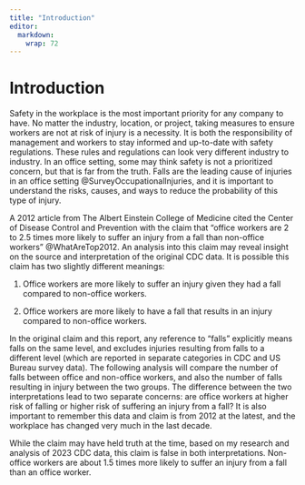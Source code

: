 ```yaml
---
title: "Introduction"
editor: 
  markdown: 
    wrap: 72
---
```


# Introduction

Safety in the workplace is the most important priority for any company to have. No matter the industry, location, or project, taking measures to ensure workers are not at risk of injury is a necessity. It is both the responsibility of management and workers to stay informed and up-to-date with safety regulations. These rules and regulations can look very different industry to industry. In an office setting, some may think safety is not a prioritized concern, but that is far from the truth. Falls are the leading cause of injuries in an office setting @SurveyOccupationalInjuries, and it is important to understand the risks, causes, and ways to reduce the probability of this type of injury.

A 2012 article from The Albert Einstein College of Medicine cited the Center of Disease Control and Prevention with the claim that "office workers are 2 to 2.5 times more likely to suffer an injury from a fall than non-office workers" @WhatAreTop2012. An analysis into this claim may reveal insight on the source and interpretation of the original CDC data. It is possible this claim has two slightly different meanings:

1.  Office workers are more likely to suffer an injury given they had a fall compared to non-office workers.

2.  Office workers are more likely to have a fall that results in an injury compared to non-office workers.

In the original claim and this report, any reference to "falls" explicitly means falls on the same level, and excludes injuries resulting from falls to a different level (which are reported in separate categories in CDC and US Bureau survey data). The following analysis will compare the number of falls between office and non-office workers, and also the number of falls resulting in injury between the two groups. The difference between the two interpretations lead to two separate concerns: are office workers at higher risk of falling or higher risk of suffering an injury from a fall? It is also important to remember this data and claim is from 2012 at the latest, and the workplace has changed very much in the last decade.

While the claim may have held truth at the time, based on my research and analysis of 2023 CDC data, this claim is false in both interpretations. Non-office workers are about 1.5 times more likely to suffer an injury from a fall than an office worker.
